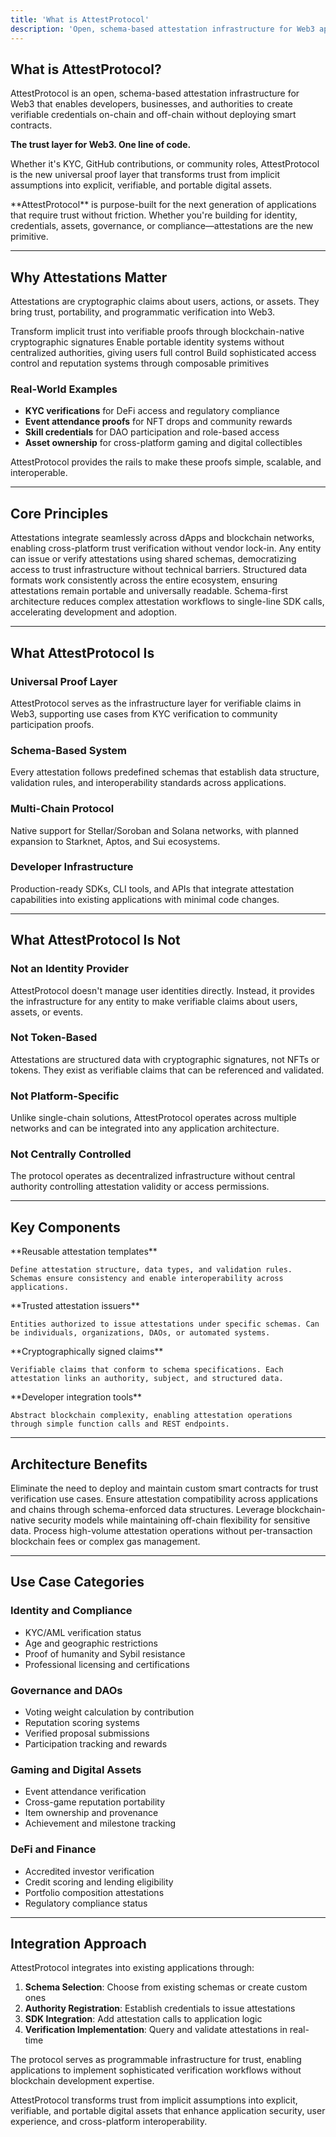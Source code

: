```yaml
---
title: 'What is AttestProtocol'
description: 'Open, schema-based attestation infrastructure for Web3 applications'
---
```


## What is AttestProtocol?

AttestProtocol is an open, schema-based attestation infrastructure for Web3 that enables developers, businesses, and authorities to create verifiable credentials on-chain and off-chain without deploying smart contracts.

**The trust layer for Web3. One line of code.**

Whether it's KYC, GitHub contributions, or community roles, AttestProtocol is the new universal proof layer that transforms trust from implicit assumptions into explicit, verifiable, and portable digital assets.

<Info>
**AttestProtocol** is purpose-built for the next generation of applications that require trust without friction. Whether you're building for identity, credentials, assets, governance, or compliance—attestations are the new primitive.
</Info>

---

## Why Attestations Matter

Attestations are cryptographic claims about users, actions, or assets. They bring trust, portability, and programmatic verification into Web3.

<CardGroup cols={3}>
  <Card title="Cryptographic Verification" icon="shield-check">
    Transform implicit trust into verifiable proofs through blockchain-native cryptographic signatures
  </Card>
  <Card title="Self-Sovereign Credentials" icon="id-card">
    Enable portable identity systems without centralized authorities, giving users full control
  </Card>
  <Card title="Programmable Trust Infrastructure" icon="link">
    Build sophisticated access control and reputation systems through composable primitives
  </Card>
</CardGroup>

### Real-World Examples

- **KYC verifications** for DeFi access and regulatory compliance
- **Event attendance proofs** for NFT drops and community rewards
- **Skill credentials** for DAO participation and role-based access
- **Asset ownership** for cross-platform gaming and digital collectibles

AttestProtocol provides the rails to make these proofs simple, scalable, and interoperable.

---

## Core Principles

<CardGroup cols={2}>
  <Card title="Composability" icon="puzzle-piece">
    Attestations integrate seamlessly across dApps and blockchain networks, enabling cross-platform trust verification without vendor lock-in.
  </Card>
  <Card title="Flexibility" icon="wrench">
    Any entity can issue or verify attestations using shared schemas, democratizing access to trust infrastructure without technical barriers.
  </Card>
  <Card title="Interoperability" icon="arrows-turn-right">
    Structured data formats work consistently across the entire ecosystem, ensuring attestations remain portable and universally readable.
  </Card>
  <Card title="Simplicity" icon="hand-sparkles">
    Schema-first architecture reduces complex attestation workflows to single-line SDK calls, accelerating development and adoption.
  </Card>
</CardGroup>

---

## What AttestProtocol Is

### Universal Proof Layer
AttestProtocol serves as the infrastructure layer for verifiable claims in Web3, supporting use cases from KYC verification to community participation proofs.

### Schema-Based System
Every attestation follows predefined schemas that establish data structure, validation rules, and interoperability standards across applications.

### Multi-Chain Protocol
Native support for Stellar/Soroban and Solana networks, with planned expansion to Starknet, Aptos, and Sui ecosystems.

### Developer Infrastructure
Production-ready SDKs, CLI tools, and APIs that integrate attestation capabilities into existing applications with minimal code changes.

---

## What AttestProtocol Is Not

### Not an Identity Provider
AttestProtocol doesn't manage user identities directly. Instead, it provides the infrastructure for any entity to make verifiable claims about users, assets, or events.

### Not Token-Based
Attestations are structured data with cryptographic signatures, not NFTs or tokens. They exist as verifiable claims that can be referenced and validated.

### Not Platform-Specific
Unlike single-chain solutions, AttestProtocol operates across multiple networks and can be integrated into any application architecture.

### Not Centrally Controlled
The protocol operates as decentralized infrastructure without central authority controlling attestation validity or access permissions.

---

## Key Components

<CardGroup cols={2}>
  <Card title="Schemas" icon="database" href="/concepts/schemas">
    **Reusable attestation templates**
    
    Define attestation structure, data types, and validation rules. Schemas ensure consistency and enable interoperability across applications.
  </Card>
  <Card title="Authorities" icon="shield-check" href="/concepts/authorities">
    **Trusted attestation issuers**
    
    Entities authorized to issue attestations under specific schemas. Can be individuals, organizations, DAOs, or automated systems.
  </Card>
  <Card title="Attestations" icon="certificate" href="/concepts/attestations">
    **Cryptographically signed claims**
    
    Verifiable claims that conform to schema specifications. Each attestation links an authority, subject, and structured data.
  </Card>
  <Card title="SDKs and APIs" icon="code" href="/sdks/typescript/installation">
    **Developer integration tools**
    
    Abstract blockchain complexity, enabling attestation operations through simple function calls and REST endpoints.
  </Card>
</CardGroup>

---

## Architecture Benefits

<CardGroup cols={2}>
  <Card title="Reduced Development Overhead" icon="clock">
    Eliminate the need to deploy and maintain custom smart contracts for trust verification use cases.
  </Card>
  <Card title="Standardized Data Formats" icon="table">
    Ensure attestation compatibility across applications and chains through schema-enforced data structures.
  </Card>
  <Card title="Cryptographic Security" icon="lock">
    Leverage blockchain-native security models while maintaining off-chain flexibility for sensitive data.
  </Card>
  <Card title="Scalable Infrastructure" icon="chart-line">
    Process high-volume attestation operations without per-transaction blockchain fees or complex gas management.
  </Card>
</CardGroup>

---

## Use Case Categories

### Identity and Compliance
- KYC/AML verification status
- Age and geographic restrictions  
- Proof of humanity and Sybil resistance
- Professional licensing and certifications

### Governance and DAOs
- Voting weight calculation by contribution
- Reputation scoring systems
- Verified proposal submissions
- Participation tracking and rewards

### Gaming and Digital Assets
- Event attendance verification
- Cross-game reputation portability
- Item ownership and provenance
- Achievement and milestone tracking

### DeFi and Finance
- Accredited investor verification
- Credit scoring and lending eligibility
- Portfolio composition attestations
- Regulatory compliance status

---

## Integration Approach

AttestProtocol integrates into existing applications through:

1. **Schema Selection**: Choose from existing schemas or create custom ones
2. **Authority Registration**: Establish credentials to issue attestations
3. **SDK Integration**: Add attestation calls to application logic
4. **Verification Implementation**: Query and validate attestations in real-time

The protocol serves as programmable infrastructure for trust, enabling applications to implement sophisticated verification workflows without blockchain development expertise.

AttestProtocol transforms trust from implicit assumptions into explicit, verifiable, and portable digital assets that enhance application security, user experience, and cross-platform interoperability.